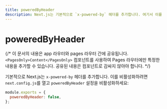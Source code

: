 ```yaml
---
title: poweredByHeader
description: Next.js는 기본적으로 `x-powered-by` 헤더를 추가합니다. 여기서 이를 비활성화하는 방법을 알아보세요.
---
```


# poweredByHeader

{/* 이 문서의 내용은 app 라우터와 pages 라우터 간에 공유됩니다. `<PagesOnly>Content</PagesOnly>` 컴포넌트를 사용하여 Pages 라우터에만 특정한 내용을 추가할 수 있습니다. 공유된 내용은 컴포넌트로 감싸지 않아야 합니다. */}

기본적으로 Next.js는 `x-powered-by` 헤더를 추가합니다. 이를 비활성화하려면 `next.config.js`를 열고 `poweredByHeader` 설정을 비활성화하세요:

```js filename="next.config.js"
module.exports = {
  poweredByHeader: false,
};
```
